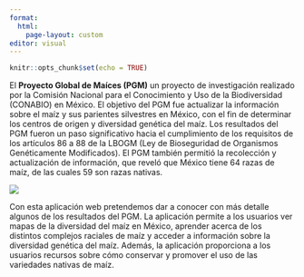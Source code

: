 ```yaml
---
format: 
  html:
    page-layout: custom
editor: visual
---
```


```r

knitr::opts_chunk$set(echo = TRUE)
```

::: {layout-ncol="2"}
El **Proyecto Global de Maíces (PGM)** un proyecto de investigación realizado por la Comisión Nacional para el Conocimiento y Uso de la Biodiversidad (CONABIO) en México. El objetivo del PGM fue actualizar la información sobre el maíz y sus parientes silvestres en México, con el fin de determinar los centros de origen y diversidad genética del maíz. Los resultados del PGM fueron un paso significativo hacia el cumplimiento de los requisitos de los artículos 86 a 88 de la LBOGM (Ley de Bioseguridad de Organismos Genéticamente Modificados). El PGM también permitió la recolección y actualización de información, que reveló que México tiene 64 razas de maíz, de las cuales 59 son razas nativas.

[![](pgm_pixel.png)](https://www.biodiversidad.gob.mx/diversidad/proyectoMaices)
:::

Con esta aplicación web pretendemos dar a conocer con más detalle algunos de los resultados del PGM. La aplicación permite a los usuarios ver mapas de la diversidad del maíz en México, aprender acerca de los distintos complejos raciales de maíz y acceder a información sobre la diversidad genética del maíz. Además, la aplicación proporciona a los usuarios recursos sobre cómo conservar y promover el uso de las variedades nativas de maíz.
